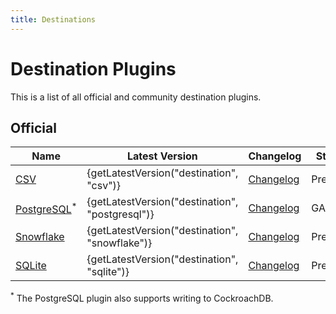 ```yaml
---
title: Destinations
---
```



# Destination Plugins

This is a list of all official and community destination plugins.

## Official

| **Name**                 | Latest Version | Changelog                         | Stage |
|--------------------------|----------------|-----------------------------------|-------|
| [CSV][csv] | {getLatestVersion("destination", "csv")}         | [Changelog][CSV-Changelog] | Preview|
| [PostgreSQL][postgresql]<sup>*</sup> | {getLatestVersion("destination", "postgresql")}         | [Changelog][PostgreSQL-Changelog] | GA    |
| [Snowflake][snowflake] | {getLatestVersion("destination", "snowflake")}         | [Changelog][Snowflake-Changelog] | Preview|
| [SQLite][sqlite] | {getLatestVersion("destination", "sqlite")}         | [Changelog][SQLite-Changelog] | Preview|

[PostgreSQL]: /docs/plugins/destinations/postgresql/overview
[PostgreSQL-Changelog]: https://github.com/cloudquery/cloudquery/blob/main/plugins/destination/postgresql/CHANGELOG.md
[CSV]: /docs/plugins/destinations/csv/overview
[CSV-Changelog]: https://github.com/cloudquery/cloudquery/blob/main/plugins/destination/csv/CHANGELOG.md
[SQLite]: /docs/plugins/destinations/sqlite/overview
[SQLite-Changelog]: https://github.com/cloudquery/cloudquery/blob/main/plugins/destination/sqlite/CHANGELOG.md
[Snowflake]: /docs/plugins/destinations/snowflake/overview
[Snowflake-Changelog]: https://github.com/cloudquery/cloudquery/blob/main/plugins/destination/snowflake/CHANGELOG.md

<sup>*</sup> The PostgreSQL plugin also supports writing to CockroachDB.